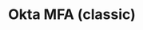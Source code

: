 ---
title: Okta MFA (classic)
id: okta-mfa-classic
description: ''
slug: /okta-mfa-classic 
keywords: 
 - faq
 - help
pagination_next: null
pagination_prev: null
last_update: 
   date: 03/29/2023
   author: Patricia McPhee
draft: false
doc_type: how-to
displayed_sidebar: secureWorkforceSidebar
---